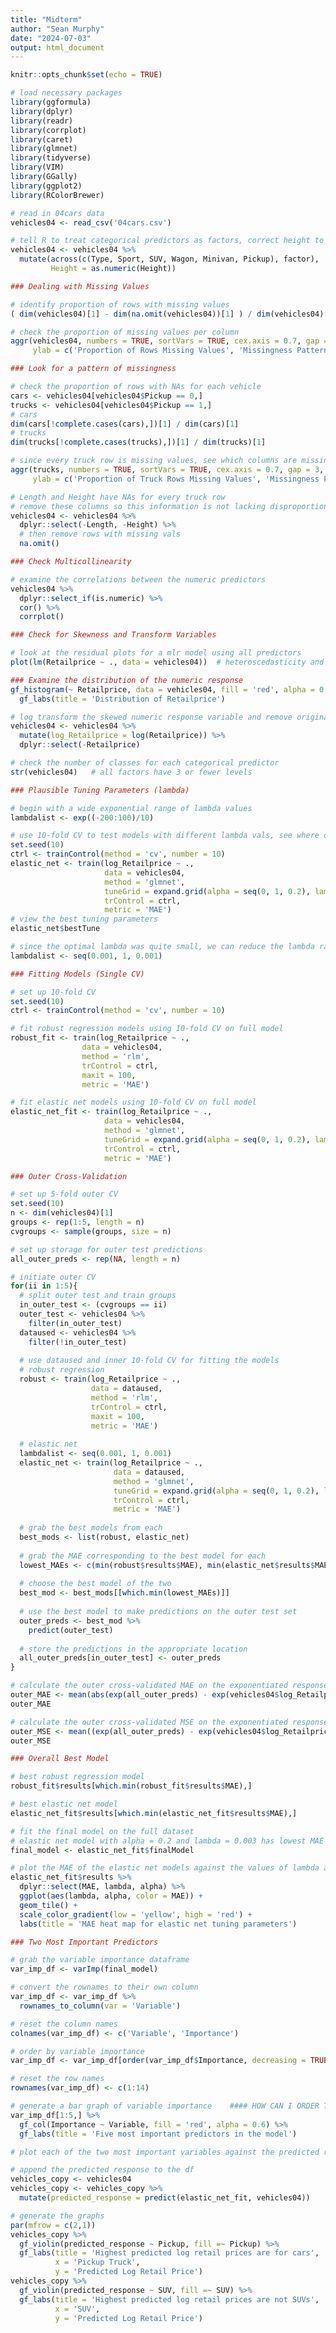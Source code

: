 ```yaml
---
title: "Midterm"
author: "Sean Murphy"
date: "2024-07-03"
output: html_document
---
```


```r
knitr::opts_chunk$set(echo = TRUE)
```



```r
# load necessary packages
library(ggformula)
library(dplyr)
library(readr)
library(corrplot)
library(caret)
library(glmnet)
library(tidyverse)
library(VIM)
library(GGally)
library(ggplot2)
library(RColorBrewer)
```



```r
# read in 04cars data
vehicles04 <- read_csv('04cars.csv')

# tell R to treat categorical predictors as factors, correct height to numeric
vehicles04 <- vehicles04 %>%
  mutate(across(c(Type, Sport, SUV, Wagon, Minivan, Pickup), factor),
         Height = as.numeric(Height))
```



```r
### Dealing with Missing Values

# identify proportion of rows with missing values
( dim(vehicles04)[1] - dim(na.omit(vehicles04))[1] ) / dim(vehicles04)[1]

# check the proportion of missing values per column
aggr(vehicles04, numbers = TRUE, sortVars = TRUE, cex.axis = 0.7, gap = 3, 
     ylab = c('Proportion of Rows Missing Values', 'Missingness Pattern'))
```



```r
### Look for a pattern of missingness

# check the proportion of rows with NAs for each vehicle
cars <- vehicles04[vehicles04$Pickup == 0,]
trucks <- vehicles04[vehicles04$Pickup == 1,]
# cars
dim(cars[!complete.cases(cars),])[1] / dim(cars)[1]
# trucks
dim(trucks[!complete.cases(trucks),])[1] / dim(trucks)[1]
```



```r
# since every truck row is missing values, see which columns are missing
aggr(trucks, numbers = TRUE, sortVars = TRUE, cex.axis = 0.7, gap = 3, 
     ylab = c('Proportion of Truck Rows Missing Values', 'Missingness Pattern for Trucks'))
```



```r
# Length and Height have NAs for every truck row
# remove these columns so this information is not lacking disproportionately for trucks
vehicles04 <- vehicles04 %>%
  dplyr::select(-Length, -Height) %>%
  # then remove rows with missing vals
  na.omit()
```



```r
### Check Multicollinearity

# examine the correlations between the numeric predictors
vehicles04 %>%
  dplyr::select_if(is.numeric) %>%
  cor() %>%
  corrplot()
```



```r
### Check for Skewness and Transform Variables

# look at the residual plots for a mlr model using all predictors
plot(lm(Retailprice ~ ., data = vehicles04))  # heteroscedasticity and non-normality
```



```r
### Examine the distribution of the numeric response
gf_histogram(~ Retailprice, data = vehicles04, fill = 'red', alpha = 0.7) %>%
  gf_labs(title = 'Distribution of Retailprice')
```



```r
# log transform the skewed numeric response variable and remove original
vehicles04 <- vehicles04 %>%
  mutate(log_Retailprice = log(Retailprice)) %>%
  dplyr::select(-Retailprice)

# check the number of classes for each categorical predictor
str(vehicles04)   # all factors have 3 or fewer levels
```



```r
### Plausible Tuning Parameters (lambda)

# begin with a wide exponential range of lambda values
lambdalist <- exp((-200:100)/10)

# use 10-fold CV to test models with different lambda vals, see where optimal value is
set.seed(10)
ctrl <- trainControl(method = 'cv', number = 10)
elastic_net <- train(log_Retailprice ~ .,
                     data = vehicles04,
                     method = 'glmnet',
                     tuneGrid = expand.grid(alpha = seq(0, 1, 0.2), lambda = lambdalist),
                     trControl = ctrl,
                     metric = 'MAE')
# view the best tuning parameters
elastic_net$bestTune
```



```r
# since the optimal lambda was quite small, we can reduce the lambda range
lambdalist <- seq(0.001, 1, 0.001)
```




```r
### Fitting Models (Single CV)

# set up 10-fold CV
set.seed(10)
ctrl <- trainControl(method = 'cv', number = 10)

# fit robust regression models using 10-fold CV on full model
robust_fit <- train(log_Retailprice ~ .,
                data = vehicles04,
                method = 'rlm',
                trControl = ctrl,
                maxit = 100,
                metric = 'MAE')

# fit elastic net models using 10-fold CV on full model
elastic_net_fit <- train(log_Retailprice ~ .,
                     data = vehicles04,
                     method = 'glmnet',
                     tuneGrid = expand.grid(alpha = seq(0, 1, 0.2), lambda = lambdalist),
                     trControl = ctrl,
                     metric = 'MAE')
```



```r
### Outer Cross-Validation

# set up 5-fold outer CV
set.seed(10)
n <- dim(vehicles04)[1]
groups <- rep(1:5, length = n)
cvgroups <- sample(groups, size = n)

# set up storage for outer test predictions
all_outer_preds <- rep(NA, length = n)

# initiate outer CV
for(ii in 1:5){
  # split outer test and train groups
  in_outer_test <- (cvgroups == ii)
  outer_test <- vehicles04 %>%
    filter(in_outer_test)
  dataused <- vehicles04 %>%
    filter(!in_outer_test)
  
  # use dataused and inner 10-fold CV for fitting the models
  # robust regression
  robust <- train(log_Retailprice ~ .,
                  data = dataused,
                  method = 'rlm',
                  trControl = ctrl,
                  maxit = 100,
                  metric = 'MAE')
  
  # elastic net
  lambdalist <- seq(0.001, 1, 0.001)
  elastic_net <- train(log_Retailprice ~ .,
                       data = dataused,
                       method = 'glmnet',
                       tuneGrid = expand.grid(alpha = seq(0, 1, 0.2), lambda = lambdalist),
                       trControl = ctrl,
                       metric = 'MAE')
  
  # grab the best models from each
  best_mods <- list(robust, elastic_net)
  
  # grab the MAE corresponding to the best model for each
  lowest_MAEs <- c(min(robust$results$MAE), min(elastic_net$results$MAE))
  
  # choose the best model of the two
  best_mod <- best_mods[[which.min(lowest_MAEs)]]
  
  # use the best model to make predictions on the outer test set
  outer_preds <- best_mod %>%
    predict(outer_test)
  
  # store the predictions in the appropriate location
  all_outer_preds[in_outer_test] <- outer_preds
}

# calculate the outer cross-validated MAE on the exponentiated response (for interpretability)
outer_MAE <- mean(abs(exp(all_outer_preds) - exp(vehicles04$log_Retailprice)))
outer_MAE

# calculate the outer cross-validated MSE on the exponentiated response (for interpretability)
outer_MSE <- mean((exp(all_outer_preds) - exp(vehicles04$log_Retailprice)) ^ 2)
outer_MSE
```



```r
### Overall Best Model

# best robust regression model
robust_fit$results[which.min(robust_fit$results$MAE),]
```



```r
# best elastic net model
elastic_net_fit$results[which.min(elastic_net_fit$results$MAE),]
```



```r
# fit the final model on the full dataset
# elastic net model with alpha = 0.2 and lambda = 0.003 has lowest MAE
final_model <- elastic_net_fit$finalModel
```



```r
# plot the MAE of the elastic net models against the values of lambda and alpha
elastic_net_fit$results %>%
  dplyr::select(MAE, lambda, alpha) %>%
  ggplot(aes(lambda, alpha, color = MAE)) +
  geom_tile() +
  scale_color_gradient(low = 'yellow', high = 'red') +
  labs(title = 'MAE heat map for elastic net tuning parameters')
```



```r
### Two Most Important Predictors

# grab the variable importance dataframe
var_imp_df <- varImp(final_model)

# convert the rownames to their own column
var_imp_df <- var_imp_df %>%
  rownames_to_column(var = 'Variable')

# reset the column names
colnames(var_imp_df) <- c('Variable', 'Importance')

# order by variable importance
var_imp_df <- var_imp_df[order(var_imp_df$Importance, decreasing = TRUE),]

# reset the row names
rownames(var_imp_df) <- c(1:14)

# generate a bar graph of variable importance    #### HOW CAN I ORDER THE COLUMNS IN DESCENDING ORDER???
var_imp_df[1:5,] %>%
  gf_col(Importance ~ Variable, fill = 'red', alpha = 0.6) %>%
  gf_labs(title = 'Five most important predictors in the model')
```



```r
# plot each of the two most important variables against the predicted response

# append the predicted response to the df
vehicles_copy <- vehicles04
vehicles_copy <- vehicles_copy %>%
  mutate(predicted_response = predict(elastic_net_fit, vehicles04))

# generate the graphs
par(mfrow = c(2,1))
vehicles_copy %>%
  gf_violin(predicted_response ~ Pickup, fill =~ Pickup) %>%
  gf_labs(title = 'Highest predicted log retail prices are for cars',
          x = 'Pickup Truck',
          y = 'Predicted Log Retail Price')
vehicles_copy %>%
  gf_violin(predicted_response ~ SUV, fill =~ SUV) %>%
  gf_labs(title = 'Highest predicted log retail prices are not SUVs',
          x = 'SUV',
          y = 'Predicted Log Retail Price')
```








